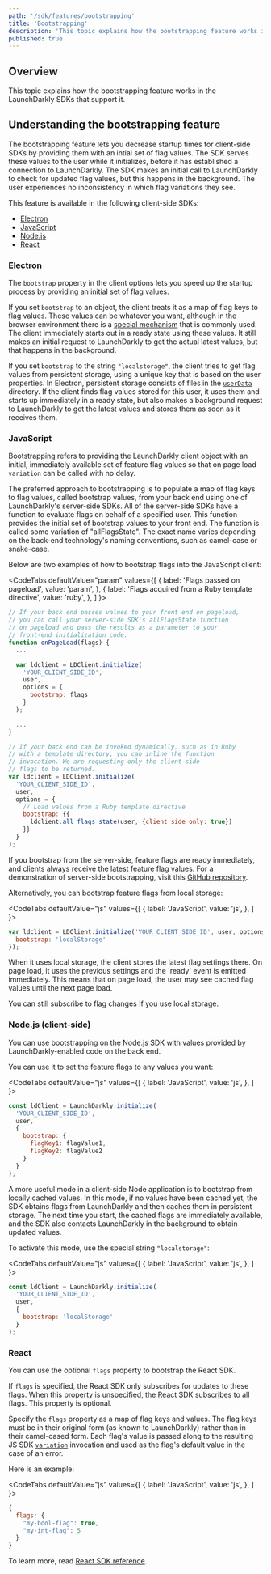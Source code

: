 ```yaml
---
path: '/sdk/features/bootstrapping'
title: 'Bootstrapping'
description: 'This topic explains how the bootstrapping feature works in the LaunchDarkly SDKs that support it.'
published: true
---
```


## Overview

This topic explains how the bootstrapping feature works in the LaunchDarkly SDKs that support it.

## Understanding the bootstrapping feature

The bootstrapping feature lets you decrease startup times for client-side SDKs by providing them with an intial set of flag values. The SDK serves these values to the user while it initializes, before it has established a connection to LaunchDarkly. The SDK makes an initial call to LaunchDarkly to check for updated flag values, but this happens in the background. The user experiences no inconsistency in which flag variations they see.

This feature is available in the following client-side SDKs:

* [Electron](#electron)
* [JavaScript](#javascript)
* [Node.js](#nodejs-client-side)
* [React](#react)

### Electron

The `bootstrap` property in the client options lets you speed up the startup process by providing an initial set of flag values.

If you set `bootstrap` to an object, the client treats it as a map of flag keys to flag values. These values can be whatever you want, although in the browser environment there is a [special mechanism](#javascript) that is commonly used. The client immediately starts out in a ready state using these values. It still makes an initial request to LaunchDarkly to get the actual latest values, but that happens in the background.

If you set `bootstrap` to the string `"localstorage"`, the client tries to get flag values from persistent storage, using a unique key that is based on the user properties. In Electron, persistent storage consists of files in the [`userData`](https://electronjs.org/docs/) directory. If the client finds flag values stored for this user, it uses them and starts up immediately in a ready state, but also makes a background request to LaunchDarkly to get the latest values and stores them as soon as it receives them.

### JavaScript

Bootstrapping refers to providing the LaunchDarkly client object with an initial, immediately available set of feature flag values so that on page load `variation` can be called with no delay.

The preferred approach to bootstrapping is to populate a map of flag keys to flag values, called bootstrap values, from your back end using one of LaunchDarkly's server-side SDKs. All of the server-side SDKs have a function to evaluate flags on behalf of a specified user. This function provides the initial set of bootstrap values to your front end. The function is called some variation of "allFlagsState". The exact name varies depending on the back-end technology's naming conventions, such as camel-case or snake-case.

Below are two examples of how to bootstrap flags into the JavaScript client:

<CodeTabs
  defaultValue="param"
  values={[
    { label: 'Flags passed on pageload', value: 'param', },
    { label: 'Flags acquired from a Ruby template directive', value: 'ruby', },
  ]
}>
<CodeTabItem value="param">

```js
// If your back end passes values to your front end on pageload,
// you can call your server-side SDK's allFlagsState function
// on pageload and pass the results as a parameter to your
// front-end initialization code.
function onPageLoad(flags) {
  ...

  var ldclient = LDClient.initialize(
    'YOUR_CLIENT_SIDE_ID',
    user,
    options = {
      bootstrap: flags
    }
  );

  ...
}
```

</CodeTabItem>
<CodeTabItem value="ruby">

```js
// If your back end can be invoked dynamically, such as in Ruby
// with a template directory, you can inline the function
// invocation. We are requesting only the client-side
// flags to be returned.
var ldclient = LDClient.initialize(
  'YOUR_CLIENT_SIDE_ID',
  user,
  options = {
    // Load values from a Ruby template directive
    bootstrap: {{
      ldclient.all_flags_state(user, {client_side_only: true})
    }}
  }
);
```

</CodeTabItem>
</CodeTabs>

If you bootstrap from the server-side, feature flags are ready immediately, and clients always receive the latest feature flag values. For a demonstration of server-side bootstrapping, visit this [GitHub repository](https://github.com/launchdarkly/hello-bootstrap).

Alternatively, you can bootstrap feature flags from local storage:

<CodeTabs
  defaultValue="js"
  values={[
    { label: 'JavaScript', value: 'js', },
  ]
}>
<CodeTabItem value="js">

```js
var ldclient = LDClient.initialize('YOUR_CLIENT_SIDE_ID', user, options = {
  bootstrap: 'localStorage'
});
```

</CodeTabItem>
</CodeTabs>

When it uses local storage, the client stores the latest flag settings there. On page load, it uses the previous settings and the 'ready' event is emitted immediately. This means that on page load, the user may see cached flag values until the next page load.

You can still subscribe to flag changes If you use local storage.

### Node.js (client-side)

You can use bootstrapping on the Node.js SDK with values provided by LaunchDarkly-enabled code on the back end.

You can use it to set the feature flags to any values you want:

<CodeTabs
  defaultValue="js"
  values={[
    { label: 'JavaScript', value: 'js', },
  ]
}>
<CodeTabItem value="js">

```js
const ldClient = LaunchDarkly.initialize(
  'YOUR_CLIENT_SIDE_ID',
  user,
  {
    bootstrap: {
      flagKey1: flagValue1,
      flagKey2: flagValue2
    }
  }
);
```

</CodeTabItem>
</CodeTabs>

A more useful mode in a client-side Node application is to bootstrap from locally cached values. In this mode, if no values have been cached yet, the SDK obtains flags from LaunchDarkly and then caches them in persistent storage. The next time you start, the cached flags are immediately available, and the SDK also contacts LaunchDarkly in the background to obtain updated values.

To activate this mode, use the special string `"localstorage"`:

<CodeTabs
  defaultValue="js"
  values={[
    { label: 'JavaScript', value: 'js', },
  ]
}>
<CodeTabItem value="js">

```js
const ldClient = LaunchDarkly.initialize(
  'YOUR_CLIENT_SIDE_ID',
  user,
  {
    bootstrap: 'localStorage'
  }
);
```

</CodeTabItem>
</CodeTabs>

### React

You can use the optional `flags` property to bootstrap the React SDK.

If `flags` is specified, the React SDK only subscribes for updates to these flags. When this property is unspecified, the React SDK subscribes to all flags. This property is optional.

Specify the `flags` property as a map of flag keys and values. The flag keys must be in their original form (as known to LaunchDarkly) rather than in their camel-cased form. Each flag's value is passed along to the resulting JS SDK [`variation`](/sdk/features/evaluating) invocation and used as the flag's default value in the case of an error.

Here is an example:

<CodeTabs
defaultValue="js"
values={[
  { label: 'JavaScript', value: 'js', },
]
}>
<CodeTabItem value="js">

```js
{
  flags: {
    "my-bool-flag": true,
    "my-int-flag": 5
  }
}
```

</CodeTabItem>
</CodeTabs>

To learn more, read [React SDK reference](/sdk/client-side/react/react-web).
